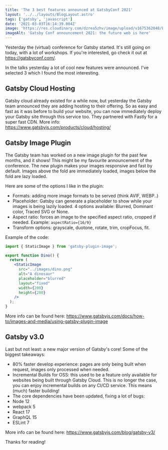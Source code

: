 ```yaml
---
title: 'The 3 best features announced at GatsbyConf 2021'
layout: '../../layouts/BlogLayout.astro'
tags: ['gatsby', 'javascript']
date: '2021-03-03T16:14:39.004Z'
image: 'https://res.cloudinary.com/dzrea5zhv/image/upload/v1675362048/ErJL9wUXcAE98cj_qcyal0'
imageAlt: 'Gatsby Conf announcement 2021: the future web is here'
---
```


Yesterday the (virtual) conference for Gatsby started. It's still going on today,
with a lot of workshops. If you're interested, go check it out at https://gatsbyconf.com/.

In the talks yesterday a lot of cool new features were announced. I've selected 3 which I found the most interesting.

## Gatsby Cloud Hosting

Gatsby cloud already existed for a while now, but yesterday the Gatsby team announced they are adding hosting to their offering. So as easy and fast as it was before to build your website, you can now immediately deploy your Gatsby site through this service too.
They partnered with Fastly for a super fast CDN.
More info: https://www.gatsbyjs.com/products/cloud/hosting/

## Gatsby Image Plugin

The Gatsby team has worked on a new image plugin for the past few months, and it shows!
This might be my favourite announcement of the conference.
The new plugin makes your images responsive and fast by default.
Images above the fold are immediately loaded, images below the fold are lazy loaded.

Here are some of the options I like in the plugin:

- Formats: adding more image formats to be served (think AVIF, WEBP..)
- Placeholder: Gatsby can generate a placeholder to show while your images is being lazily loaded. 4 options available: Blurred, Dominant color, Traced SVG or None.
- Aspect ratio: forces an image to the specified aspect ratio, cropped if needed. Example: `aspectRatio={16/9}`
- Transform options: grayscale, duotone, rotate, trim, cropFocus, fit.

Example of the code:

```jsx
import { StaticImage } from 'gatsby-plugin-image';

export function Dino() {
  return (
    <StaticImage
      src="../images/dino.png"
      alt="A dinosaur"
      placeholder="blurred"
      layout="fixed"
      width={200}
      height={200}
    />
  );
}
```

More info can be found here: https://www.gatsbyjs.com/docs/how-to/images-and-media/using-gatsby-plugin-image

## Gatsby v3.0

Last but not least: a new major version of Gatsby's core!
Some of the biggest takeaways:

- 80% faster develop experience: pages are only being built when request, images only processed when needed.
- Incremental Builds for OSS: this used to be a feature only available for websites being built through Gatsby Cloud. This is no longer the case, you can enjoy incremental builds on any CI/CD service. This means (much) faster building!
- The core dependencies have been updated, fixing a lot of bugs:
- Node 12
- webpack 5
- React 17
- GraphQL 15
- ESLint 7

More info can be found here: https://www.gatsbyjs.com/blog/gatsby-v3/

Thanks for reading!
